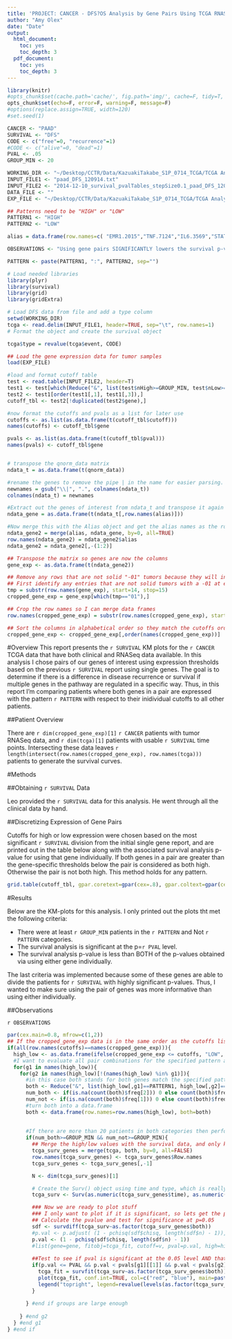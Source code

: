 ```yaml
---
title: 'PROJECT: CANCER - DFS?OS Analysis by Gene Pairs Using TCGA RNASeq Data'
author: "Amy Olex"
date: "Date"
output:
  html_document:
    toc: yes
    toc_depth: 3
  pdf_document:
    toc: yes
    toc_depth: 3
---
```



```r
library(knitr) 
#opts_chunk$set(cache.path='cache/', fig.path='img/', cache=F, tidy=T, fig.keep='high', echo=F, error=F, warning=F, message=F, dpi=300, out.width=700)
opts_chunk$set(echo=F, error=F, warning=F, message=F)
#options(replace.assign=TRUE, width=120)
#set.seed(1)
```

```r
CANCER <- "PAAD"
SURVIVAL <- "DFS"
CODE <- c("free"=0, "recurrence"=1)
#CODE <- c("alive"=0, "dead"=1)
PVAL <- .05
GROUP_MIN <- 20

WORKING_DIR <- "~/Desktop/CCTR/Data/KazuakiTakabe_S1P_0714_TCGA/TCGA Analyses/PAAD_Survival"
INPUT_FILE1 <- "paad_DFS_120914.txt"
INPUT_FILE2 <- "2014-12-10_survival_pvalTables_stepSize0.1_paad_DFS_120914.txt"
DATA_FILE <- ""
EXP_FILE <- "~/Desktop/CCTR/Data/KazuakiTakabe_S1P_0714_TCGA/TCGA Analyses/RNAseq_PAAD_all_111914/normalization/paad_111914_tumorOnlySamplesNormalized_n179.RData"

## Patterns need to be "HIGH" or "LOW"
PATTERN1 <- "HIGH"
PATTERN2 <- "LOW"

alias = data.frame(row.names=c( "EMR1.2015","TNF.7124","IL6.3569","STAT3.6774","NFKB1.4790","NFKB2.4791","RELA.5970","PECAM1.5175","LYVE1.10894","SPHK1.8877","SPHK2.56848","S1PR1.1901","S1PR2.9294","S1PR3.1903","S1PR4.8698","S1PR5.53637","ABCC1.4363","ABCG2.9429","SPNS2.124976","FLT1.2321","KDR.3791","FLT4.2324","TIE1.7075","TEK.7010","VEGFA.7422","VEGFC.7424","ANGPT2.285","SGPL1.8879","SPP1.6696", "ABCC11.85320"), alias=c("F4/80","TNF-alpha","IL-6","Stat3","NFkB1","NFkB2","p65","CD31","Lyve-1","SphK1","SphK2","S1PR1","S1PR2","S1PR3","S1PR4","S1PR5","ABCC1","ABCG2","Spns2","VEGFR1","VEGFR2","VEGFR3","Tie1","Tie2","VEGFA","VEGFC","Ang2","S1P-Lyase","SPP1", "ABCC11"))

```

```r
OBSERVATIONS <- "Using gene pairs SIGNIFICANTLY lowers the survival p-values compared to using either gene individually.  Most of the gene pairs have more frequent recurrence when both genes are high; however with the immune response related genes it is flipped in some instances, where gene pairs with higher expression have fewer recurrences.  This might make sense as the immune system is helping to fight off the cancer."

PATTERN <- paste(PATTERN1, ":", PATTERN2, sep="")
```


```r
# Load needed libraries
library(plyr)
library(survival)
library(grid)
library(gridExtra)

# Load DFS data from file and add a type column
setwd(WORKING_DIR)
tcga <- read.delim(INPUT_FILE1, header=TRUE, sep="\t", row.names=1)
# Format the object and create the survival object

tcga$type = revalue(tcga$event, CODE)

## Load the gene expression data for tumor samples
load(EXP_FILE)

#load and format cutoff table
test <- read.table(INPUT_FILE2, header=T)
test1 <- test[which(Reduce("&", list(test$nHigh>=GROUP_MIN, test$nLow>=GROUP_MIN))),]
test2 <- test1[order(test1[,1], test1[,3]),]
cutoff_tbl <- test2[!duplicated(test2$gene),]

#now format the cutoffs and pvals as a list for later use
cutoffs <- as.list(as.data.frame(t(cutoff_tbl$cutoff)))
names(cutoffs) <- cutoff_tbl$gene

pvals <- as.list(as.data.frame(t(cutoff_tbl$pval)))
names(pvals) <- cutoff_tbl$gene



```

```r

# transpose the qnorm_data matrix
ndata_t = as.data.frame(t(qnorm_data))

#rename the genes to remove the pipe | in the name for easier parsing.
newnames = gsub("\\|", ".", colnames(ndata_t))
colnames(ndata_t) = newnames

#Extract out the genes of interest from ndata_t and transpose it again at the same time so the genes are in the rows again
ndata_gene = as.data.frame(t(ndata_t[,row.names(alias)]))

#Now merge this with the Alias object and get the alias names as the row names
ndata_gene2 = merge(alias, ndata_gene, by=0, all=TRUE)
row.names(ndata_gene2) = ndata_gene2$alias
ndata_gene2 = ndata_gene2[,-(1:2)]

## Transpose the matrix so genes are now the columns
gene_exp <- as.data.frame(t(ndata_gene2))

## Remove any rows that are not solid "-01" tumors because they will introduce duplicate row names.
## First identify any entries that are not solid tumors with a -01 at end.
tmp = substr(row.names(gene_exp), start=14, stop=15)
cropped_gene_exp = gene_exp[which(tmp=="01"),]

## Crop the row names so I can merge data frames
row.names(cropped_gene_exp) = substr(row.names(cropped_gene_exp), start=1, stop=12)

## Sort the columns in alphabetical order so they match the cutoffs order
cropped_gene_exp <- cropped_gene_exp[,order(names(cropped_gene_exp))]
```


#Overview
This report presents the `r SURVIVAL` KM plots for the `r CANCER` TCGA data that have both clinical and RNASeq data available. In this analysis I chose pairs of our genes of interest using expression thresholds based on the previous `r SURVIVAL` report using single genes.  The goal is to determine if there is a difference in disease recurrence or survival if multiple genes in the pathway are regulated in a specific way.  Thus, in this report I'm comparing patients where both genes in a pair are expressed with the pattern `r PATTERN` with respect to their inidividual cutoffs to all other patients.   

##Patient Overview

There are `r dim(cropped_gene_exp)[1]` `r CANCER` patients with tumor RNASeq data, and `r dim(tcga)[1]` patients with usable `r SURVIVAL` time points. Intersecting these data leaves `r length(intersect(row.names(cropped_gene_exp), row.names(tcga)))` patients to generate the survival curves.

#Methods

##Obtaining `r SURVIVAL` Data

Leo provided the `r SURVIVAL` data for this analysis.  He went through all the clinical data by hand.  

##Discretizing Expression of Gene Pairs

Cutoffs for high or low expression were chosen based on the most significant `r SURVIVAL` division from the initial single gene report, and are printed out in the table below along with the associated survival analysis p-value for using that gene individually. If both genes in a pair are greater than the gene-specific thresholds below the pair is considered as both high.  Otherwise the pair is not both high. This method holds for any pattern.  

```r
grid.table(cutoff_tbl, gpar.coretext=gpar(cex=.8), gpar.coltext=gpar(cex=.8, fontface="bold"))
```

#Results

Below are the KM-plots for this analysis.  I only printed out the plots tht met the following criteria:

 - There were at least `r GROUP_MIN` patients in the `r PATTERN` and Not `r PATTERN` categories.
 - The survival analysis is significant at the p=`r PVAL` level.
 - The survival analysis p-value is less than BOTH of the p-values obtained via using either gene individually.

The last criteria was implemented because some of these genes are able to divide the patients for `r SURVIVAL` with highly significant p-values.  Thus, I wanted to make sure using the pair of genes was more informative than using either individually.  

##Observations

`r OBSERVATIONS`


```r
par(cex.main=0.8, mfrow=c(1,2))
## If the cropped_gene_exp data is in the same order as the cutoffs list, then start creating high/low matrix for gene pairs
if(all(row.names(cutoffs)==names(cropped_gene_exp))){
  high_low <- as.data.frame(ifelse(cropped_gene_exp <= cutoffs, "LOW", "HIGH"))
  #I want to evaluate all pair combinations for the specified pattern and see if the survival curve is significant or not.
  for(g1 in names(high_low)){
    for(g2 in names(high_low)[!(names(high_low) %in% g1)]){
      #in this case both stands for both genes match the specified pattern.  This can change to a both low or one high one low etc.
      both <- Reduce("&", list(high_low[,g1]==PATTERN1, high_low[,g2]==PATTERN2))
      num_both <- if(is.na(count(both)$freq[2])) 0 else count(both)$freq[2]
      num_not <- if(is.na(count(both)$freq[1])) 0 else count(both)$freq[1]
      #turn both into a data.frame
      both <- data.frame(row.names=row.names(high_low), both=both)
      
      
      #If there are more than 20 patients in both categories then perform the survival analysis
      if(num_both>=GROUP_MIN && num_not>=GROUP_MIN){
        ## Merge the high/low values with the survival data, and only keep those that are in both sets (N=206)
        tcga_surv_genes = merge(tcga, both, by=0, all=FALSE)
        row.names(tcga_surv_genes) <- tcga_surv_genes$Row.names
        tcga_surv_genes <- tcga_surv_genes[,-1]

        N <- dim(tcga_surv_genes)[1]

        # Create the Surv() object using time and type, which is really DFS status.
        tcga_surv <- Surv(as.numeric(tcga_surv_genes$time), as.numeric(tcga_surv_genes$type))

        ### Now we are ready to plot stuff
        ### I only want to plot if it is significant, so lets get the pvalues first.
        ## Calculate the pvalue and test for significance at p=0.05
        sdf <- survdiff(tcga_surv~as.factor(tcga_surv_genes$both))
        #p.val <- p.adjust( (1 - pchisq(sdf$chisq, length(sdf$n) - 1)), method="fdr", n=dim(alias)[1] )
        p.val <- (1 - pchisq(sdf$chisq, length(sdf$n) - 1))
        #list(gene=gene, fitobj=tcga_fit, cutoff=v, pval=p.val, high=highN, low=lowN)
        
        ##Test to see if pval is significant at the 0.05 level AND that it is more significant than BOTH of the individual pvals, and plot if yes.
        if(p.val <= PVAL && p.val < pvals[g1][[1]] && p.val < pvals[g2][[1]]){
          tcga_fit = survfit(tcga_surv~as.factor(tcga_surv_genes$both))
          plot(tcga_fit, conf.int=TRUE, col=c("red", "blue"), main=paste(SURVIVAL, " (N=",N,", ",PATTERN,"=",num_both,", Not ",PATTERN,"=",num_not,")\nGene Pair:", g1, "(", round(cutoffs[g1][[1]], 2),"):", g2, "(", round(cutoffs[g2][[1]], 2), ")\nUncorrected P-value = ", round(p.val, 5), sep=""), xlab="days to event", ylab="% Patients")
          legend("topright", legend=revalue(levels(as.factor(tcga_surv_genes$both)), c("FALSE"=paste("Not ", PATTERN, sep=""), "TRUE"=PATTERN) ), col=c("red", "blue"), lty=1)
        }
        
      } #end if groups are large enough
      
    } #end g2
  } #end g1
} #end if

```



